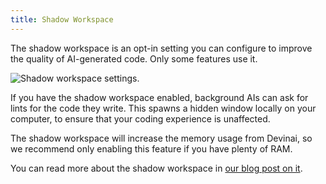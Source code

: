 ```yaml
---
title: Shadow Workspace
---
```


The shadow workspace is an opt-in setting you can configure to improve the quality of AI-generated code. Only some features use it.

<Frame>
    <img
        src="/images/advanced/shadow-workspace.png"
        alt="Shadow workspace settings."
    />
</Frame>

If you have the shadow workspace enabled, background AIs can ask for lints for the code they write. This spawns a hidden window locally on your computer, to ensure that your coding experience is unaffected.

The shadow workspace will increase the memory usage from Devinai, so we recommend only enabling this feature if you have plenty of RAM.

You can read more about the shadow workspace in [our blog post on it](https://devinai.khulnasoft.com/blog/shadow-workspace).
